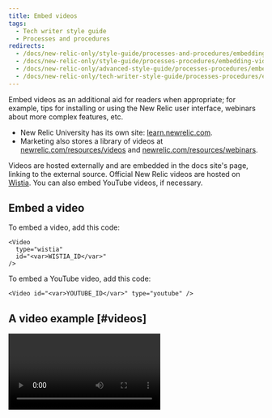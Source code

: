 ```yaml
---
title: Embed videos
tags:
  - Tech writer style guide
  - Processes and procedures
redirects:
  - /docs/new-relic-only/style-guide/processes-and-procedures/embedding-videos
  - /docs/new-relic-only/style-guide/processes-procedures/embedding-videos
  - /docs/new-relic-only/advanced-style-guide/processes-procedures/embedding-videos
  - /docs/new-relic-only/tech-writer-style-guide/processes-procedures/embedding-videos
---
```


Embed videos as an additional aid for readers when appropriate; for example, tips for installing or using the New Relic user interface, webinars about more complex features, etc.

* New Relic University has its own site: [learn.newrelic.com](https://learn.newrelic.com/).
* Marketing also stores a library of videos at [newrelic.com/resources/videos](https://newrelic.com/resources/videos) and [newrelic.com/resources/webinars](https://newrelic.com/resources/webinars).

Videos are hosted externally and are embedded in the docs site's page, linking to the external source. Official New Relic videos are hosted on [Wistia](//wistia.com). You can also embed YouTube videos, if necessary.

## Embed a video

To embed a video, add this code:

```
<Video
  type="wistia"
  id="<var>WISTIA_ID</var>"
/>
```

To embed a YouTube video, add this code:

```
<Video id="<var>YOUTUBE_ID</var>" type="youtube" />
```

## A video example [#videos]

<Video
  type="wistia"
  id="kpriqz9wy7"
/>
